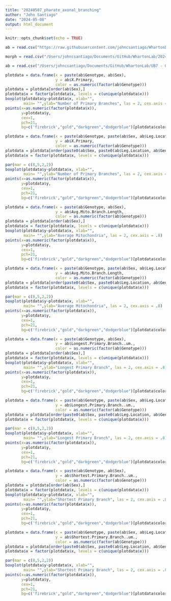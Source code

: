 ```yaml
---
title: "20240507_pharate_axonal_branching"
author: "John Santiago"
date: "2024-05-08"
output: html_document
---
```


```r
knitr::opts_chunk$set(echo = TRUE)
```

```r

ab = read.csv("https://raw.githubusercontent.com/johncsantiago/WhartonLab/master/20240507_pharate_axonal_branching_Raw_Data.csv", header = T)

morph = read.csv("/Users/johncsantiago/Documents/GitHub/WhartonLab/20240513_pharate_axonal_morphology_Raw_Data.csv")

ab = read.csv("/Users/johncsantiago/Documents/GitHub/WhartonLab/UB7 - G85R Pharate Leg Axonal Branching & Mitochondria  - CSV_Branching.csv", header = T)

```


```r

plotdata = data.frame(x = paste(ab$Genotype, ab$Sex),
                      y = ab$X.Primary,
                      color = as.numeric(factor(ab$Genotype)))
plotdata = plotdata[order(ab$Sex),]
plotdata$x = factor(plotdata$x, levels = c(unique(plotdata$x)))
boxplot(plotdata$y~plotdata$x, xlab="",     
        main= "",ylab="Number of Primary Branches", las = 2, cex.axis = .8)
points(x=as.numeric(factor(plotdata$x)),
       y=plotdata$y,
       cex=1,
       pch=21,
       bg=c('firebrick',"gold","darkgreen","dodgerblue")[plotdata$color])

```




```r

plotdata = data.frame(x = paste(ab$Genotype, paste(ab$Sex, ab$Leg.Location)),
                      y = ab$X.Primary,
                      color = as.numeric(factor(ab$Genotype)))
plotdata = plotdata[order(paste0(ab$Sex, paste0(ab$Leg.Location, ab$Genotype))),]
plotdata$x = factor(plotdata$x, levels = c(unique(plotdata$x)))

par(mar = c(8,5,2,2))
boxplot(plotdata$y~plotdata$x, xlab="",     
        main= "",ylab="Number of Primary Branches", las = 2, cex.axis = .8)
points(x=as.numeric(factor(plotdata$x)),
       y=plotdata$y,
       cex=1,
       pch=21,
       bg=c('firebrick',"gold","darkgreen","dodgerblue")[plotdata$color])

```




```r

plotdata = data.frame(x = paste(ab$Genotype, ab$Sex),
                      y = ab$Avg.Mito.Branch.Length,
                      color = as.numeric(factor(ab$Genotype)))
plotdata = plotdata[order(ab$Sex),]
plotdata$x = factor(plotdata$x, levels = c(unique(plotdata$x)))
boxplot(plotdata$y~plotdata$x, xlab="",     
        main= "",ylab="Average Mitochondria", las = 2, cex.axis = .8)
points(x=as.numeric(factor(plotdata$x)),
       y=plotdata$y,
       cex=1,
       pch=21,
       bg=c('firebrick',"gold","darkgreen","dodgerblue")[plotdata$color])

```



```r

plotdata = data.frame(x = paste(ab$Genotype, paste(ab$Sex, ab$Leg.Location)),
                      y = ab$Avg.Mito.Branch.Length,
                      color = as.numeric(factor(ab$Genotype)))
plotdata = plotdata[order(paste0(ab$Sex, paste0(ab$Leg.Location, ab$Genotype))),]
plotdata$x = factor(plotdata$x, levels = c(unique(plotdata$x)))

par(mar = c(8,5,2,2))
boxplot(plotdata$y~plotdata$x, xlab="",     
        main= "",ylab="Average Mitochondria", las = 2, cex.axis = .8)
points(x=as.numeric(factor(plotdata$x)),
       y=plotdata$y,
       cex=1,
       pch=21,
       bg=c('firebrick',"gold","darkgreen","dodgerblue")[plotdata$color])

```






```r

plotdata = data.frame(x = paste(ab$Genotype, ab$Sex),
                      y = ab$Longest.Primary.Branch..um.,
                      color = as.numeric(factor(ab$Genotype)))
plotdata = plotdata[order(ab$Sex),]
plotdata$x = factor(plotdata$x, levels = c(unique(plotdata$x)))
boxplot(plotdata$y~plotdata$x, xlab="",     
        main= "",ylab="Longest Primary Branch", las = 2, cex.axis = .8)
points(x=as.numeric(factor(plotdata$x)),
       y=plotdata$y,
       cex=1,
       pch=21,
       bg=c('firebrick',"gold","darkgreen","dodgerblue")[plotdata$color])

```



```r

plotdata = data.frame(x = paste(ab$Genotype, paste(ab$Sex, ab$Leg.Location)),
                      y = ab$Longest.Primary.Branch..um.,
                      color = as.numeric(factor(ab$Genotype)))
plotdata = plotdata[order(paste0(ab$Sex, paste0(ab$Leg.Location, ab$Genotype))),]
plotdata$x = factor(plotdata$x, levels = c(unique(plotdata$x)))

par(mar = c(8,5,2,2))
boxplot(plotdata$y~plotdata$x, xlab="",     
        main= "",ylab="Longest Primary Branch", las = 2, cex.axis = .8)
points(x=as.numeric(factor(plotdata$x)),
       y=plotdata$y,
       cex=1,
       pch=21,
       bg=c('firebrick',"gold","darkgreen","dodgerblue")[plotdata$color])

```






```r

plotdata = data.frame(x = paste(ab$Genotype, ab$Sex),
                      y = ab$Shortest.Primary.Branch..um.,
                      color = as.numeric(factor(ab$Genotype)))
plotdata = plotdata[order(ab$Sex),]
plotdata$x = factor(plotdata$x, levels = c(unique(plotdata$x)))
boxplot(plotdata$y~plotdata$x, xlab="",     
        main= "",ylab="Shortest Primary Branch", las = 2, cex.axis = .8)
points(x=as.numeric(factor(plotdata$x)),
       y=plotdata$y,
       cex=1,
       pch=21,
       bg=c('firebrick',"gold","darkgreen","dodgerblue")[plotdata$color])

```



```r

plotdata = data.frame(x = paste(ab$Genotype, paste(ab$Sex, ab$Leg.Location)),
                      y = ab$Shortest.Primary.Branch..um.,
                      color = as.numeric(factor(ab$Genotype)))
plotdata = plotdata[order(paste0(ab$Sex, paste0(ab$Leg.Location, ab$Genotype))),]
plotdata$x = factor(plotdata$x, levels = c(unique(plotdata$x)))

par(mar = c(8,5,2,2))
boxplot(plotdata$y~plotdata$x, xlab="",     
        main= "",ylab="Shortest Primary Branch", las = 2, cex.axis = .8)
points(x=as.numeric(factor(plotdata$x)),
       y=plotdata$y,
       cex=1,
       pch=21,
       bg=c('firebrick',"gold","darkgreen","dodgerblue")[plotdata$color])

```

